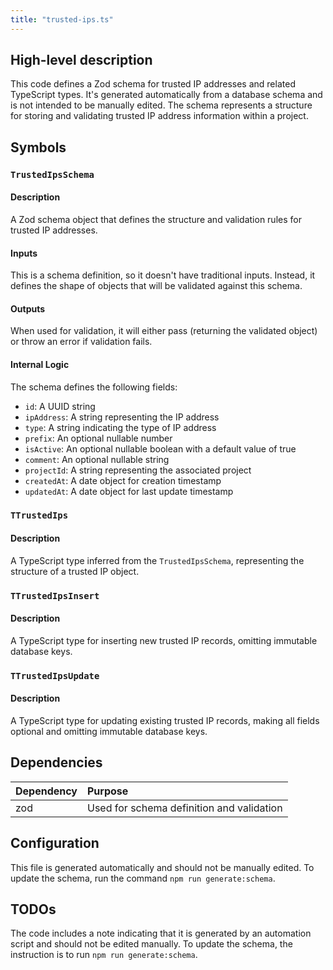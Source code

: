 ```yaml
---
title: "trusted-ips.ts"
---
```


## High-level description
This code defines a Zod schema for trusted IP addresses and related TypeScript types. It's generated automatically from a database schema and is not intended to be manually edited. The schema represents a structure for storing and validating trusted IP address information within a project.

## Symbols

### `TrustedIpsSchema`
#### Description
A Zod schema object that defines the structure and validation rules for trusted IP addresses.

#### Inputs
This is a schema definition, so it doesn't have traditional inputs. Instead, it defines the shape of objects that will be validated against this schema.

#### Outputs
When used for validation, it will either pass (returning the validated object) or throw an error if validation fails.

#### Internal Logic
The schema defines the following fields:
- `id`: A UUID string
- `ipAddress`: A string representing the IP address
- `type`: A string indicating the type of IP address
- `prefix`: An optional nullable number
- `isActive`: An optional nullable boolean with a default value of true
- `comment`: An optional nullable string
- `projectId`: A string representing the associated project
- `createdAt`: A date object for creation timestamp
- `updatedAt`: A date object for last update timestamp

### `TTrustedIps`
#### Description
A TypeScript type inferred from the `TrustedIpsSchema`, representing the structure of a trusted IP object.

### `TTrustedIpsInsert`
#### Description
A TypeScript type for inserting new trusted IP records, omitting immutable database keys.

### `TTrustedIpsUpdate`
#### Description
A TypeScript type for updating existing trusted IP records, making all fields optional and omitting immutable database keys.

## Dependencies
| Dependency | Purpose |
|:-----------|:--------|
| zod | Used for schema definition and validation |

## Configuration
This file is generated automatically and should not be manually edited. To update the schema, run the command `npm run generate:schema`.

## TODOs
The code includes a note indicating that it is generated by an automation script and should not be edited manually. To update the schema, the instruction is to run `npm run generate:schema`.